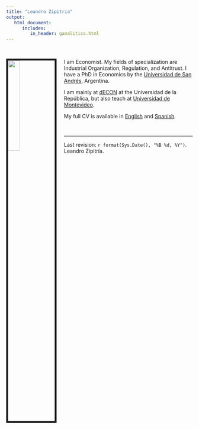 ```yaml
---
title: "Leandro Zipitria"
output: 
   html_document:
      includes:
         in_header: ganalitics.html
---
```



\

<style type="text/css">

h1.title {
  font-size: 0px;
  text-align: center;
}

</style>

<link rel="stylesheet" href="styles.css" type="text/css">

<img src="Imagenes/Leandro.jpg" style="width:25%; border:5px solid; margin-right: 20px" align="left">

I am Economist. My fields of specialization are Industrial Organization, Regulation, and Antitrust. I have a PhD in Economics by the [Universidad de San Andrés](https://www.udesa.edu.ar/departamento-de-economia/economia), Argentina.

I am mainly at [dECON](http://cienciassociales.edu.uy/departamentodeeconomia/leandro-zipitria-2/) at the Universidad de la República, but also teach at [Universidad de Montevideo](http://fcee.um.edu.uy/profesoresum/2446-leandro-zipitria/).

My full CV is available in [English](files/english_CV.pdf) and [Spanish](files/spanish_CV.pdf).

\

***

Last revision: `r format(Sys.Date(), "%B %d, %Y")`. Leandro Zipitría.
